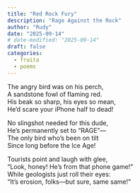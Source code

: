 ```yaml
---
title: "Red Rock Fury"
description: "Rage Against the Rock"
author: "Rudy"
date: "2025-09-14"
# date-modified: "2025-09-14"
draft: false
categories:
  - fruita
  - poems
---
```


The angry bird was on his perch,  
A sandstone fowl of flaming red.  
His beak so sharp, his eyes so mean,  
He'd scare your iPhone half to dead!

No slingshot needed for this dude,  
He's permanently set to "RAGE"—  
The only bird who's been on tilt  
Since long before the Ice Age!

Tourists point and laugh with glee,  
"Look, honey! He's from that phone game!"  
While geologists just roll their eyes:  
"It's erosion, folks—but sure, same same!"
